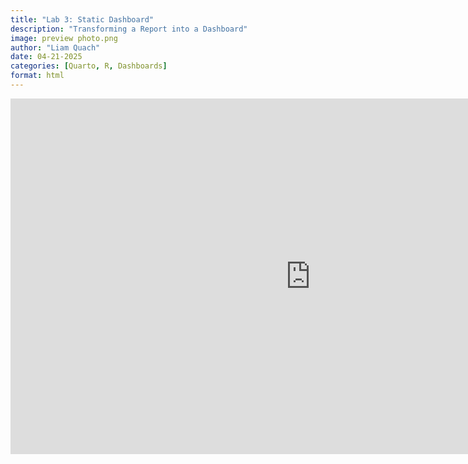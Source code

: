 ```yaml
---
title: "Lab 3: Static Dashboard"
description: "Transforming a Report into a Dashboard"
image: preview photo.png
author: "Liam Quach"
date: 04-21-2025
categories: [Quarto, R, Dashboards]
format: html
---
```


<center>

<iframe src="https://liamquach2002.quarto.pub/lab-3/lab-3.html" frameborder="0" width="960" height="569" allowfullscreen="true" mozallowfullscreen="true" webkitallowfullscreen="true">

</iframe>

</center>
